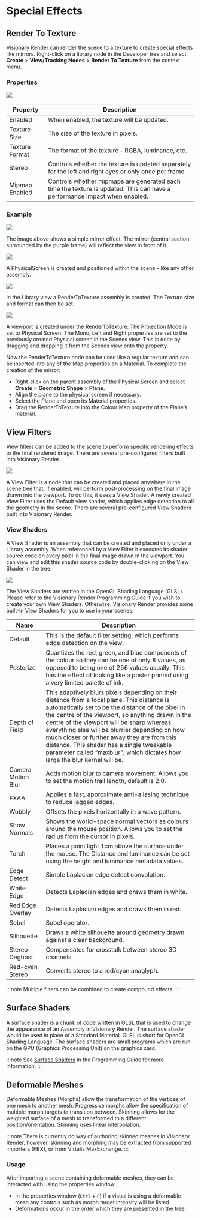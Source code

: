 # Special Effects

## Render To Texture

Visionary Render can render the scene to a texture to create special effects like mirrors. Right-click on a library node in the Developer tree and select **Create** > **View/Tracking Nodes** > **Render To Texture** from the context menu.

### Properties

![](/img/visren/user-manual/3d-view/special-effects/properties.png)

| Property       | Description                                                                                                               |
|----------------|---------------------------------------------------------------------------------------------------------------------------|
| Enabled        | When enabled, the texture will be updated.                                                                                |
| Texture Size   | The size of the texture in pixels.                                                                                        |
| Texture Format | The format of the texture – RGBA, luminance, etc.                                                                         |
| Stereo         | Controls whether the texture is updated separately for the left and right eyes or only once per frame.                    |
| Mipmap Enabled | Controls whether mipmaps are generated each time the texture is updated. This can have a performance impact when enabled. |

### Example

![](/img/visren/user-manual/3d-view/special-effects/example1.png)

The image above shows a simple mirror effect. The mirror (central section surrounded by the purple frame) will reflect the view in front of it.

![](/img/visren/user-manual/3d-view/special-effects/example2.png)

A PhysicalScreen is created and positioned within the scene – like any other assembly.

![](/img/visren/user-manual/3d-view/special-effects/example3.png)

In the Library view a RenderToTexture assembly is created. The Texture size and format can then be set.

![](/img/visren/user-manual/3d-view/special-effects/example4.png)

A viewport is created under the RenderToTexture. The Projection Mode is set to Physical Screen. The Mono, Left and Right properties are set to the previously created Physical screen in the Scenes view. This is done by dragging and dropping it from the Scenes view onto the property.

Now the RenderToTexture node can be used like a regular texture and can be inserted into any of the Map properties on a Material. To complete the creation of the mirror:

- Right-click on the parent assembly of the Physical Screen and select **Create** > **Geometric Shape** > **Plane**.
- Align the plane to the physical screen if necessary.
- Select the Plane and open its Material properties.
- Drag the RenderToTexture into the Colour Map property of the Plane’s material.

## View Filters

View filters can be added to the scene to perform specific rendering effects to the final rendered image. There are several pre-configured filters built into Visionary Render.

![](/img/visren/user-manual/3d-view/special-effects/view-filters.png)

A View Filter is a node that can be created and placed anywhere in the scene tree that, if enabled, will perform post-processing on the final image drawn into the viewport. To do this, it uses a View Shader. A newly created View Filter uses the Default view shader, which applies edge detection to all the geometry in the scene. There are several pre-configured View Shaders built into Visionary Render.

### View Shaders

A View Shader is an assembly that can be created and placed only under a Library assembly. When referenced by a View Filter it executes its shader source code on every pixel in the final image drawn in the viewport. You can view and edit this shader source code by double-clicking on the View Shader in the tree.

![](/img/visren/user-manual/3d-view/special-effects/view-shaders.png)

The View Shaders are written in the OpenGL Shading Language (GLSL). Please refer to the Visionary Render Programming Guide if you wish to create your own View Shaders. Otherwise, Visionary Render provides some built-in View Shaders for you to use in your scenes:

| Name               | Description                                                                                                                                                                                                                                                                                                                                                                                                                                                                      |
|--------------------|----------------------------------------------------------------------------------------------------------------------------------------------------------------------------------------------------------------------------------------------------------------------------------------------------------------------------------------------------------------------------------------------------------------------------------------------------------------------------------|
| Default            | This is the default filter setting, which performs edge detection on the view.                                                                                                                                                                                                                                                                                                                                                                                                   |
| Posterize          | Quantizes the red, green, and blue components of the colour so they can be one of only 8 values, as opposed to being one of 256 values usually. This has the effect of looking like a poster printed using a very limited palette of ink.                                                                                                                                                                                                                                        |
| Depth of Field     | This adaptively blurs pixels depending on their distance from a focal plane. This distance is automatically set to be the distance of the pixel in the centre of the viewport, so anything drawn in the centre of the viewport will be sharp whereas everything else will be blurrier depending on how much closer or further away they are from this distance. This shader has a single tweakable parameter called “maxblur”, which dictates how large the blur kernel will be. |
| Camera Motion Blur | Adds motion blur to camera movement. Allows you to set the motion trail length, default is 2.0.                                                                                                                                                                                                                                                                                                                                                                                  |
| FXAA               | Applies a fast, approximate anti-aliasing technique to reduce jagged edges.                                                                                                                                                                                                                                                                                                                                                                                                      |
| Wobbly             | Offsets the pixels horizontally in a wave pattern.                                                                                                                                                                                                                                                                                                                                                                                                                               |
| Show Normals       | Shows the world-space normal vectors as colours around the mouse position. Allows you to set the radius from the cursor in pixels.                                                                                                                                                                                                                                                                                                                                               |
| Torch              | Places a point light 1cm above the surface under the mouse. The Distance and luminance can be set using the height and luminance metadata values.                                                                                                                                                                                                                                                                                                                                |
| Edge Detect        | Simple Laplacian edge detect convolution.                                                                                                                                                                                                                                                                                                                                                                                                                                        |
| White Edge         | Detects Laplacian edges and draws them in white.                                                                                                                                                                                                                                                                                                                                                                                                                                 |
| Red Edge Overlay   | Detects Laplacian edges and draws them in red.                                                                                                                                                                                                                                                                                                                                                                                                                                   |
| Sobel              | Sobel operator.                                                                                                                                                                                                                                                                                                                                                                                                                                                                  |
| Silhouette         | Draws a white silhouette around geometry drawn against a clear background.                                                                                                                                                                                                                                                                                                                                                                                                       |
| Stereo Deghost     | Compensates for crosstalk between stereo 3D channels.                                                                                                                                                                                                                                                                                                                                                                                                                            |
| Red-cyan Stereo    | Converts stereo to a red/cyan anaglyph.                                                                                                                                                                                                                                                                                                                                                                                                                                          |

:::note
Multiple filters can be combined to create compound effects.
:::

## Surface Shaders

A surface shader is a chunk of code written in [GLSL](https://www.khronos.org/opengl/wiki/OpenGL_Shading_Language) that is used to change the appearance of an Assembly in Visionary Render. The surface shader would be used in place of a Standard Material. GLSL is short for OpenGL Shading Language. The surface shaders are small programs which are run on the GPU (Graphics Processing Unit) on the graphics card.

:::note
See [Surface Shaders](../../prog-guide/shaders/surface-shaders.mdx) in the Programming Guide for more information.
:::

## Deformable Meshes

Deformable Meshes (Morphs) allow the transformation of the vertices of one mesh to another mesh. Progressive morphs allow the specification of multiple morph targets to transition between. Skinning allows for the weighted surface of a mesh to transformed to a different position/orientation. Skinning uses linear interpolation.

:::note
There is currently no way of authoring skinned meshes in Visionary Render, however, skinning and morphing may be extracted from supported importers (FBX), or from Virtalis MaxExchange.
:::

### Usage

After importing a scene containing deformable meshes, they can be interacted with using the properties window.

- In the properties window (`Ctrl` + `P`) if a visual is using a deformable mesh any controls such as morph target intensity will be listed.
- Deformations occur in the order which they are presented in the tree.
